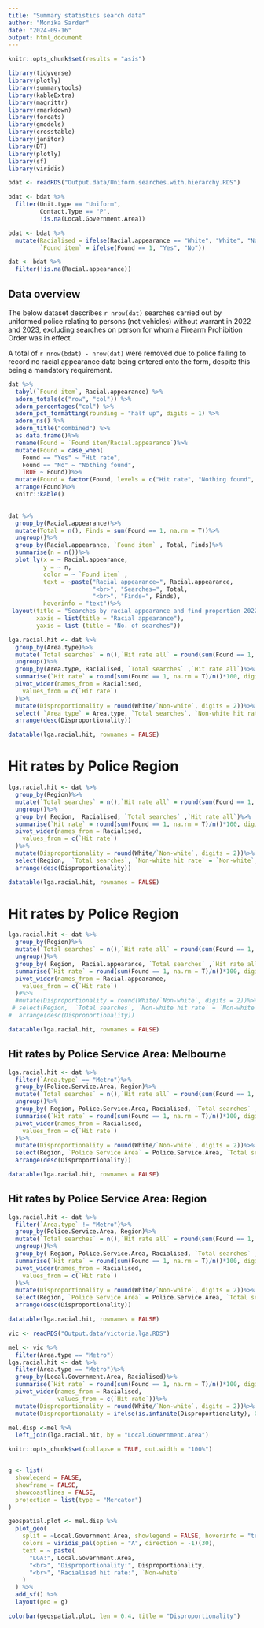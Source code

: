 ```yaml
---
title: "Summary statistics search data"
author: "Monika Sarder"
date: "2024-09-16"
output: html_document
---
```


```r
knitr::opts_chunk$set(results = "asis")

library(tidyverse)
library(plotly)
library(summarytools)
library(kableExtra)
library(magrittr)
library(rmarkdown)
library(forcats)
library(gmodels)
library(crosstable)
library(janitor)
library(DT)
library(plotly)
library(sf)
library(viridis)
```



```r
bdat <- readRDS("Output.data/Uniform.searches.with.hierarchy.RDS")

bdat <- bdat %>%
  filter(Unit.type == "Uniform",
         Contact.Type == "P",
         !is.na(Local.Government.Area))

bdat <- bdat %>%
  mutate(Racialised = ifelse(Racial.appearance == "White", "White", "Non-white"),
         `Found item` = ifelse(Found == 1, "Yes", "No"))

dat <- bdat %>%
  filter(!is.na(Racial.appearance))

```

## Data overview

The below dataset describes `r nrow(dat)` searches carried out by uniformed police relating to persons (not vehicles) without warrant in 2022 and 2023, excluding searches on person for whom a Firearm Prohibition Order was in effect.  

A total of `r nrow(bdat) - nrow(dat)` were removed due to police failing to record no racial appearance data being entered onto the form, despite this being a mandatory requirement.

```r

dat %>%
  tabyl(`Found item`, Racial.appearance) %>%
  adorn_totals(c("row", "col")) %>%
  adorn_percentages("col") %>% 
  adorn_pct_formatting(rounding = "half up", digits = 1) %>%
  adorn_ns() %>%
  adorn_title("combined") %>%
  as.data.frame()%>%
  rename(Found = `Found item/Racial.appearance`)%>%
  mutate(Found = case_when(
    Found == "Yes" ~ "Hit rate",
    Found == "No" ~ "Nothing found",
    TRUE ~ Found))%>%
  mutate(Found = factor(Found, levels = c("Hit rate", "Nothing found", "Total")))%>%
  arrange(Found)%>%
  knitr::kable()
  
```  
  
```r

dat %>%
  group_by(Racial.appearance)%>%
  mutate(Total = n(), Finds = sum(Found == 1, na.rm = T))%>%
  ungroup()%>%
  group_by(Racial.appearance, `Found item` , Total, Finds)%>%
  summarise(n = n())%>%
  plot_ly(x = ~ Racial.appearance,
          y = ~ n,
          color = ~ `Found item` ,
          text = ~paste("Racial appearance=", Racial.appearance, 
                        "<br>", "Searches=", Total,
                        "<br>", "Finds=", Finds),
          hoverinfo = "text")%>%
 layout(title = "Searches by racial appearance and find proportion 2022 and 2023",
        xaxis = list(title = "Racial appearance"),
        yaxis = list (title = "No. of searches"))
```

```r

lga.racial.hit <- dat %>%
  group_by(Area.type)%>%
  mutate(`Total searches` = n(),`Hit rate all` = round(sum(Found == 1, na.rm = T)/n()*100, digits =1))%>%
  ungroup()%>%
  group_by(Area.type, Racialised, `Total searches` ,`Hit rate all`)%>%
  summarise(`Hit rate` = round(sum(Found == 1, na.rm = T)/n()*100, digits =1))%>%
  pivot_wider(names_from = Racialised,
    values_from = c(`Hit rate`)
  )%>%
  mutate(Disproportionality = round(White/`Non-white`, digits = 2))%>%
  select( `Area type` = Area.type, `Total searches`, `Non-white hit rate` = `Non-white`, `White hit rate` = White, `All hit rate` = `Hit rate all`, Disproportionality)%>%
  arrange(desc(Disproportionality))

datatable(lga.racial.hit, rownames = FALSE)
```


# Hit rates by Police Region


```r

lga.racial.hit <- dat %>%
  group_by(Region)%>%
  mutate(`Total searches` = n(),`Hit rate all` = round(sum(Found == 1, na.rm = T)/n()*100, digits =1))%>%
  ungroup()%>%
  group_by( Region,  Racialised, `Total searches` ,`Hit rate all`)%>%
  summarise(`Hit rate` = round(sum(Found == 1, na.rm = T)/n()*100, digits =1))%>%
  pivot_wider(names_from = Racialised,
    values_from = c(`Hit rate`)
  )%>%
  mutate(Disproportionality = round(White/`Non-white`, digits = 2))%>%
  select(Region,  `Total searches`, `Non-white hit rate` = `Non-white`, `White hit rate` = White, `All hit rate` = `Hit rate all`, Disproportionality)%>%
  arrange(desc(Disproportionality))

datatable(lga.racial.hit, rownames = FALSE)
```

# Hit rates by Police Region


```r

lga.racial.hit <- dat %>%
  group_by(Region)%>%
  mutate(`Total searches` = n(),`Hit rate all` = round(sum(Found == 1, na.rm = T)/n()*100, digits =1))%>%
  ungroup()%>%
  group_by( Region,  Racial.appearance, `Total searches` ,`Hit rate all`)%>%
  summarise(`Hit rate` = round(sum(Found == 1, na.rm = T)/n()*100, digits =1))%>%
  pivot_wider(names_from = Racial.appearance,
    values_from = c(`Hit rate`)
  )#%>%
  #mutate(Disproportionality = round(White/`Non-white`, digits = 2))%>%
 # select(Region,  `Total searches`, `Non-white hit rate` = `Non-white`, `White hit rate` = White, `All hit rate` = `Hit rate all`, Disproportionality)%>%
#  arrange(desc(Disproportionality))

datatable(lga.racial.hit, rownames = FALSE)
```

## Hit rates by Police Service Area: Melbourne


```r

lga.racial.hit <- dat %>%
  filter(`Area.type` == "Metro")%>%
  group_by(Police.Service.Area, Region)%>%
  mutate(`Total searches` = n(),`Hit rate all` = round(sum(Found == 1, na.rm = T)/n()*100, digits =1))%>%
  ungroup()%>%
  group_by( Region, Police.Service.Area, Racialised, `Total searches` ,`Hit rate all`)%>%
  summarise(`Hit rate` = round(sum(Found == 1, na.rm = T)/n()*100, digits =1))%>%
  pivot_wider(names_from = Racialised,
    values_from = c(`Hit rate`)
  )%>%
  mutate(Disproportionality = round(White/`Non-white`, digits = 2))%>%
  select(Region, `Police Service Area` = Police.Service.Area, `Total searches`, `Non-white hit rate` = `Non-white`, `White hit rate` = White, `All hit rate` = `Hit rate all`, Disproportionality)%>%
  arrange(desc(Disproportionality))

datatable(lga.racial.hit, rownames = FALSE)
```

## Hit rates by Police Service Area: Region


```r


lga.racial.hit <- dat %>%
  filter(`Area.type` != "Metro")%>%
  group_by(Police.Service.Area, Region)%>%
  mutate(`Total searches` = n(),`Hit rate all` = round(sum(Found == 1, na.rm = T)/n()*100, digits =1))%>%
  ungroup()%>%
  group_by( Region, Police.Service.Area, Racialised, `Total searches` ,`Hit rate all`)%>%
  summarise(`Hit rate` = round(sum(Found == 1, na.rm = T)/n()*100, digits =1))%>%
  pivot_wider(names_from = Racialised,
    values_from = c(`Hit rate`)
  )%>%
  mutate(Disproportionality = round(White/`Non-white`, digits = 2))%>%
  select(Region, `Police Service Area` = Police.Service.Area, `Total searches`, `Non-white hit rate` = `Non-white`, `White hit rate` = White, `All hit rate` = `Hit rate all`, Disproportionality)%>%
  arrange(desc(Disproportionality))

datatable(lga.racial.hit, rownames = FALSE)
```

```r
vic <- readRDS("Output.data/victoria.lga.RDS")

mel <- vic %>%
  filter(Area.type == "Metro")
lga.racial.hit <- dat %>%
  filter(Area.type == "Metro")%>%
  group_by(Local.Government.Area, Racialised)%>%
  summarise(`Hit rate` = round(sum(Found == 1, na.rm = T)/n()*100, digits =1))%>%
  pivot_wider(names_from = Racialised, 
              values_from = c(`Hit rate`))%>%
  mutate(Disproportionality = round(White/`Non-white`, digits = 2))%>%
  mutate(Disproportionality = ifelse(is.infinite(Disproportionality), 0, Disproportionality))

mel.disp <-mel %>%
  left_join(lga.racial.hit, by = "Local.Government.Area")

```  

```r
knitr::opts_chunk$set(collapse = TRUE, out.width = "100%")


g <- list(
  showlegend = FALSE,
  showframe = FALSE,
  showcoastlines = FALSE,
  projection = list(type = "Mercator")
)

geospatial.plot <- mel.disp %>%
  plot_geo(
    split = ~Local.Government.Area, showlegend = FALSE, hoverinfo = "text", color = ~Disproportionality,
    colors = viridis_pal(option = "A", direction = -1)(30),
    text = ~ paste(
      "LGA:", Local.Government.Area,
      "<br>", "Disproportionality:", Disproportionality,
      "<br>", "Racialised hit rate:", `Non-white`
    )
  ) %>%
  add_sf() %>%
  layout(geo = g)

colorbar(geospatial.plot, len = 0.4, title = "Disproportionality")
```